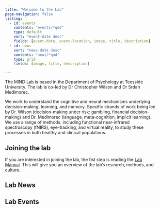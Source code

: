 ```yaml
---
title: "Welcome to the Lab"
page-navigation: false
listing:
  - id: events
    contents: "events/*qmd"
    type: default
    sort: "event-date desc"
    fields: [event-date, event-location, image, title, description]
  - id: news
    sort: "news-date desc"
    contents: "news/*qmd"
    type: grid
    fields: [image, title, description]

---
```


The MIND Lab is based in the Department of Psychology at Teesside University. The lab is co-led by Dr Christopher Wilson and Dr Srdan Medimorec.

We work to understand the cognitive and neural mechanisms underlying decision-making, learning, and memory. Specific strands of work being led by Dr. Wilson (decision-making under risk: gambling, financial decision-making) and Dr. Medimorec (language, meta-cognition, implicit learning). We use a range of methods, including functional near-infrared spectroscopy (fNIRS), eye-tracking, and virtual reality, to study these processes in both healthy and clinical populations.

::: {.callout}
## Joining the lab

If you are interested in joining the lab, the fist step is reading the [Lab Manual](info/lab_manual.html). This will give you an overview of the lab's research, methods, and culture.

:::

## Lab News

::: {#news}
:::

## Lab Events

::: {#events}
:::


